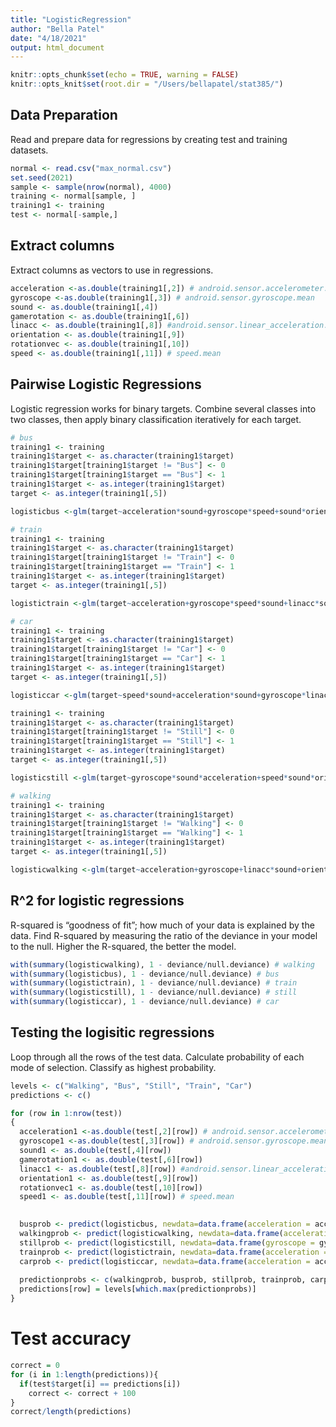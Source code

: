 ```yaml
---
title: "LogisticRegression"
author: "Bella Patel"
date: "4/18/2021"
output: html_document
---
```


```r
knitr::opts_chunk$set(echo = TRUE, warning = FALSE)
knitr::opts_knit$set(root.dir = "/Users/bellapatel/stat385/")
```

## Data Preparation

Read and prepare data for regressions by creating test and training datasets.

```r
normal <- read.csv("max_normal.csv")
set.seed(2021)
sample <- sample(nrow(normal), 4000)
training <- normal[sample, ]
training1 <- training
test <- normal[-sample,]
```

## Extract columns

Extract columns as vectors to use in regressions.

```r
acceleration <-as.double(training1[,2]) # android.sensor.accelerometer.mean
gyroscope <-as.double(training1[,3]) # android.sensor.gyroscope.mean
sound <- as.double(training1[,4])
gamerotation <- as.double(training1[,6])
linacc <- as.double(training1[,8]) #android.sensor.linear_acceleration.mean
orientation <- as.double(training1[,9])
rotationvec <- as.double(training1[,10])
speed <- as.double(training1[,11]) # speed.mean
```

## Pairwise Logistic Regressions

Logistic regression works for binary targets. Combine several classes into two classes, then apply binary classification iteratively for each target.

```r
# bus
training1 <- training
training1$target <- as.character(training1$target)
training1$target[training1$target != "Bus"] <- 0
training1$target[training1$target == "Bus"] <- 1
training1$target <- as.integer(training1$target)
target <- as.integer(training1[,5])

logisticbus <-glm(target~acceleration*sound+gyroscope*speed+sound*orientation*rotationvec*gamerotation+gamerotation*linacc+orientation, family="binomial")

# train
training1 <- training
training1$target <- as.character(training1$target)
training1$target[training1$target != "Train"] <- 0
training1$target[training1$target == "Train"] <- 1
training1$target <- as.integer(training1$target)
target <- as.integer(training1[,5])

logistictrain <-glm(target~acceleration+gyroscope*speed*sound+linacc*sound+sound*speed*rotationvec+sound+orientation*sound, family="binomial") #repeat for all targets i guess

# car
training1 <- training
training1$target <- as.character(training1$target)
training1$target[training1$target != "Car"] <- 0
training1$target[training1$target == "Car"] <- 1
training1$target <- as.integer(training1$target)
target <- as.integer(training1[,5])

logisticcar <-glm(target~speed*sound+acceleration*sound+gyroscope*linacc*speed+rotationvec+orientation*speed*rotationvec, family="binomial") 

training1 <- training
training1$target <- as.character(training1$target)
training1$target[training1$target != "Still"] <- 0
training1$target[training1$target == "Still"] <- 1
training1$target <- as.integer(training1$target)
target <- as.integer(training1[,5])

logisticstill <-glm(target~gyroscope*sound*acceleration+speed*sound*orientation*linacc+linacc*sound+rotationvec*sound*speed, family="binomial")

# walking
training1 <- training
training1$target <- as.character(training1$target)
training1$target[training1$target != "Walking"] <- 0
training1$target[training1$target == "Walking"] <- 1
training1$target <- as.integer(training1$target)
target <- as.integer(training1[,5])

logisticwalking <-glm(target~acceleration+gyroscope+linacc*sound+orientation*speed*sound+speed*sound*rotationvec, family="binomial") 
```

## R^2 for logistic regressions

R-squared is "goodness of fit"; how much of your data is explained by the data. Find R-squared by measuring the ratio of the deviance in your model to the null. Higher the R-squared, the better the model.

```r
with(summary(logisticwalking), 1 - deviance/null.deviance) # walking
with(summary(logisticbus), 1 - deviance/null.deviance) # bus
with(summary(logistictrain), 1 - deviance/null.deviance) # train
with(summary(logisticstill), 1 - deviance/null.deviance) # still
with(summary(logisticcar), 1 - deviance/null.deviance) # car
```

## Testing the logisitic regressions

Loop through all the rows of the test data. Calculate probability of each mode of selection. Classify as highest probability.

```r
levels <- c("Walking", "Bus", "Still", "Train", "Car")
predictions <- c()

for (row in 1:nrow(test))
{
  acceleration1 <-as.double(test[,2][row]) # android.sensor.accelerometer.mean
  gyroscope1 <-as.double(test[,3][row]) # android.sensor.gyroscope.mean
  sound1 <- as.double(test[,4][row])
  gamerotation1 <- as.double(test[,6][row])
  linacc1 <- as.double(test[,8][row]) #android.sensor.linear_acceleration.mean
  orientation1 <- as.double(test[,9][row])
  rotationvec1 <- as.double(test[,10][row])
  speed1 <- as.double(test[,11][row]) # speed.mean

  
  busprob <- predict(logisticbus, newdata=data.frame(acceleration = acceleration1,gyroscope = gyroscope1, sound = sound1, gamerotation = gamerotation1, linacc = linacc1, orientation = orientation1, rotationvec = rotationvec1, speed = speed1), type="response")
  walkingprob <- predict(logisticwalking, newdata=data.frame(acceleration = acceleration1,sound = sound1, gyroscope = gyroscope1, linacc = linacc1, orientation = orientation1, rotationvec = rotationvec1, speed = speed1), type="response")
  stillprob <- predict(logisticstill, newdata=data.frame(gyroscope = gyroscope1, acceleration = acceleration1, linacc = linacc1, orientation = orientation1, speed = speed1, rotationvec = rotationvec1, sound = sound1), type="response")
  trainprob <- predict(logistictrain, newdata=data.frame(acceleration = acceleration1, speed = speed1,gyroscope = gyroscope1, linacc = linacc1, sound = sound1, orientation = orientation1, rotationvec = rotationvec1), type="response")
  carprob <- predict(logisticcar, newdata=data.frame(acceleration = acceleration1, speed = speed1, linacc = linacc1, sound = sound1, orientation = orientation1, rotationvec = rotationvec1, gyroscope = gyroscope1), type="response")
  
  predictionprobs <- c(walkingprob, busprob, stillprob, trainprob, carprob)
  predictions[row] = levels[which.max(predictionprobs)]
}
```

# Test accuracy

```r
correct = 0
for (i in 1:length(predictions)){
  if(test$target[i] == predictions[i])
    correct <- correct + 100
}
correct/length(predictions)
```
